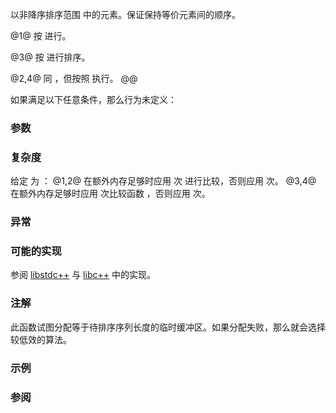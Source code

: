 {{cpp/title|stable_sort}}
{{cpp/algorithm/navbar}}
{{dcl begin}}
{{dcl header|algorithm}}
{{dcla|num=1|constexpr=c++26|
template&lt; class RandomIt &gt;
void stable_sort( RandomIt first, RandomIt last );
}}
{{dcl|num=2|since=c++17|
template&lt; class ExecutionPolicy, class RandomIt &gt;
void stable_sort( ExecutionPolicy&amp;&amp; policy,
                  RandomIt first, RandomIt last );
}}
{{dcla|num=3|constexpr=c++26|
template&lt; class RandomIt, class Compare &gt;
void stable_sort( RandomIt first, RandomIt last, Compare comp );
}}
{{dcl|num=4|since=c++17|
template&lt; class ExecutionPolicy, class RandomIt, class Compare &gt;
void stable_sort( ExecutionPolicy&amp;&amp; policy,
                  RandomIt first, RandomIt last, Compare comp );
}}
{{dcl end}}

以非降序排序范围 {{range|first|last}} 中的元素。保证保持等价元素间的顺序。

@1@ 按 {{rev inl|until=c++20|{{c/core|operator&lt;}}}}{{rev inl|since=c++20|{{c|std::less{}&lt;!----&gt;}}}} 进行{{rlp|/#要求|排序}}。

@3@ 按 {{c|comp}} 进行排序。

@2,4@ 同 {{v|1,3}}，但按照 {{c|policy}} 执行。
@@ {{cpp/algorithm/parallel overload precondition|plural=yes}}

如果满足以下任意条件，那么行为未定义：
{{rev begin}}
{{rev|until=c++11|
* {{c|*first}} 的类型不{{named req|Swappable}}。
}}
{{rev|since=c++11|
* {{tt|RandomIt}} 不{{named req|ValueSwappable}}。
* {{c|*first}} 的类型不{{named req|MoveConstructible}}。
* {{c|*first}} 的类型不{{named req|MoveAssignable}}。
}}
{{rev end}}

===参数===
{{par begin}}
{{par range|3=要排序的}}
{{par exec pol}}
{{par cmp ord|comp|p1=RandomIt}} 
{{par hreq}}
{{par req named|RandomIt|RandomAccessIterator}}
{{par req named|Compare|Compare}}
{{par end}}

===复杂度===
给定 {{mathjax-or|\(\scriptsize N\)|N}} 为 {{c|last - first}}：
@1,2@ 在额外内存足够时应用 {{mathjax-or|\(\scriptsize O(N \cdot \log(N))\)|O(N·log(N))}} 次 {{rev inl|until=c++20|{{c/core|operator&lt;}}}}{{rev inl|since=c++20|{{c|std::less{}&lt;!----&gt;}}}} 进行比较，否则应用 {{mathjax-or|\(\scriptsize O(N \cdot \log^{2}(N))\)|O(N·log{{su|p=2}}(N))}} 次。
@3,4@ 在额外内存足够时应用 {{mathjax-or|\(\scriptsize O(N \cdot \log(N))\)|O(N·log(N))}} 次比较函数 {{c|comp}}，否则应用 {{mathjax-or|\(\scriptsize O(N \cdot \log^{2}(N))\)|O(N·log{{su|p=2}}(N))}} 次。

===异常===
{{cpp/algorithm/parallel exceptions reporting behavior|singular=no}}

===可能的实现===
参阅 [https://github.com/gcc-mirror/gcc/blob/d9375e490072d1aae73a93949aa158fcd2a27018/libstdc%2B%2B-v3/include/bits/stl_algo.h#L4977 libstdc++] 与 [https://github.com/llvm-mirror/libcxx/blob/a12cb9d211019d99b5875b6d8034617cbc24c2cc/include/algorithm#L4696 libc++] 中的实现。

===注解===
此函数试图分配等于待排序序列长度的临时缓冲区。如果分配失败，那么就会选择较低效的算法。

{{feature test macro|__cpp_lib_constexpr_algorithms|{{c/core|constexpr}} 的稳定排序，重载 {{vl|1}}, {{vl|3}}|value=202306L|std=C++26}}

===示例===
{{example
|code=
#include &lt;algorithm&gt;
#include &lt;array&gt;
#include &lt;iostream&gt;
#include &lt;string&gt;
#include &lt;vector&gt;

struct Employee
{
    int age;
    std::string name; // 不参与比较
};

bool operator&lt;(const Employee&amp; lhs, const Employee&amp; rhs)
{
    return lhs.age &lt; rhs.age;
}

#if __cpp_lib_constexpr_algorithms &gt;= 202306L
consteval auto get_sorted()
{
    auto v = std::array{3, 1, 4, 1, 5, 9};
    std::stable_sort(v.begin(), v.end());
    return v;
}
static_assert(std::ranges::is_sorted(get_sorted()));
#endif

int main()
{
    std::vector&lt;Employee&gt; v{&lt;!----&gt;{108, "Zaphod"}, {32, "Arthur"}, {108, "Ford"}&lt;!----&gt;};

    std::stable_sort(v.begin(), v.end());

    for (const Employee&amp; e : v)
        std::cout &lt;&lt; e.age &lt;&lt; ", " &lt;&lt; e.name &lt;&lt; '\n';
}
|output=
32, Arthur
108, Zaphod
108, Ford
}}

===参阅===
{{dsc begin}}
{{dsc inc|cpp/algorithm/dsc partial_sort}}
{{dsc inc|cpp/algorithm/dsc sort}}
{{dsc end}}

{{langlinks|de|en|es|fr|it|ja|pt|ru}}